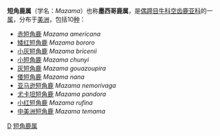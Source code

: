 {{Automatic Taxobox
| taxon = Mazama
| authority = [[约翰·爱德华·格雷|Gray]]，1852
| image = Mazama gouazoubira (AU)-right 01.JPG
| image_caption = [[灰短角鹿|灰短角鹿]]（''Mazama gouazoubira''）
}}
'''短角鹿属'''（学名：''Mazama''）也称'''墨西哥鹿属'''，是[[偶蹄目|偶蹄目]][[牛科|牛科]][[空齿鹿亚科|空齿鹿亚科]]的一[[属_(生物)|属]]，分布于[[美洲|美洲]]，包括10[[物种|种]]：
*[[赤短角鹿|赤短角鹿]] ''Mazama americana'' 
*[[矮红短角鹿|矮红短角鹿]] ''Mazama bororo'' 
*[[小灰短角鹿|小灰短角鹿]] ''Mazama bricenii''
*[[小短角鹿|小短角鹿]] ''Mazama chunyi'' 
*[[灰短角鹿|灰短角鹿]] ''Mazama gouazoupira'' 
*[[倭短角鹿|倭短角鹿]] ''Mazama nana'' 
*[[亚马逊短角鹿|亚马逊短角鹿]] ''Mazama nemorivaga'' 
*[[尤卡坦短角鹿|尤卡坦短角鹿]] ''Mazama pandora''
*[[小红短角鹿|小红短角鹿]] ''Mazama rufina''
*[[中美洲短角鹿|中美洲短角鹿]] ''Mazama temama''

{{Artiodactyla|R.1}}

{{taxonbar}}
[[Category:_1852年描述的分类群|D]]
[[Category:短角鹿属|]]